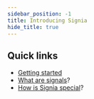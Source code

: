 ```yaml
---
sidebar_position: -1
title: Introducing Signia
hide_title: true
---
```



<Intro />

## Quick links

- [Getting started](getting-started)
- [What are signals](what-are-signals)?
- [How is Signia special](scalability)?
